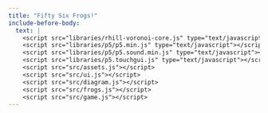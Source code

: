 ```yaml
---
title: "Fifty Six Frogs!"
include-before-body:
  text: |
    <script src="libraries/rhill-voronoi-core.js" type="text/javascript"></script>
    <script src="libraries/p5/p5.min.js" type="text/javascript"></script>
    <script src="libraries/p5/p5.sound.min.js" type="text/javascript"></script>
    <script src="libraries/p5.touchgui.js" type="text/javascript"></script>
    <script src="src/assets.js"></script>
    <script src="src/ui.js"></script>
    <script src="src/diagram.js"></script>
    <script src="src/frogs.js"></script>
    <script src="src/game.js"></script>
---
```

:::{#canvas}

:::

